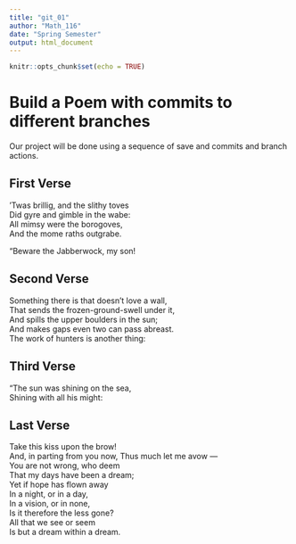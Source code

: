 ```yaml
---
title: "git_01"
author: "Math_116"
date: "Spring Semester"
output: html_document
---
```


```r
knitr::opts_chunk$set(echo = TRUE)
```
# Build a Poem with commits to different branches
Our project will be done using a sequence of save and commits and branch actions.
<!-- Do not modify or change any text in "!--" bracketed areas such as this --- these are instructions to
you, if you change any of this the git program will notice it and compromise your git merging strategy !-->

## First Verse 
<!--Put the first five lines of a poem by Lewis Carrol in this section!-->

’Twas brillig, and the slithy toves   
      Did gyre and gimble in the wabe:   
All mimsy were the borogoves,   
      And the mome raths outgrabe.   

“Beware the Jabberwock, my son!   

## Second Verse
<!--Put the first five lines of a poem by Robert Frost here!-->

Something there is that doesn't love a wall,  
That sends the frozen-ground-swell under it,  
And spills the upper boulders in the sun;  
And makes gaps even two can pass abreast.  
The work of hunters is another thing:  

## Third Verse
<!--Put the first two verses of The Walrus and the Carpenter here!-->

"The sun was shining on the sea,  
      Shining with all his might:  

## Last Verse
<!--Put a short poem of your choice 8-20 lines,here!-->

Take this kiss upon the brow!  
And, in parting from you now, 
Thus much let me avow —  
You are not wrong, who deem  
That my days have been a dream;  
Yet if hope has flown away  
In a night, or in a day,  
In a vision, or in none,  
Is it therefore the less gone?    
All that we see or seem  
Is but a dream within a dream.  

